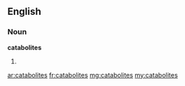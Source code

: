 ==English==

===Noun===
'''catabolites'''

# {{plural of|catabolite}}

[[ar:catabolites]]
[[fr:catabolites]]
[[mg:catabolites]]
[[my:catabolites]]